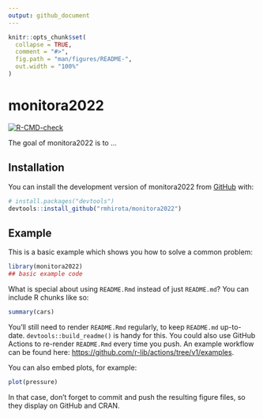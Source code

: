 ```yaml
---
output: github_document
---
```


<!-- README.md is generated from README.Rmd. Please edit that file -->

```r
knitr::opts_chunk$set(
  collapse = TRUE,
  comment = "#>",
  fig.path = "man/figures/README-",
  out.width = "100%"
)
```

# monitora2022

<!-- badges: start -->
[![R-CMD-check](https://github.com/rmhirota/monitora2022/actions/workflows/R-CMD-check.yaml/badge.svg)](https://github.com/rmhirota/monitora2022/actions/workflows/R-CMD-check.yaml)
<!-- badges: end -->

The goal of monitora2022 is to ...

## Installation

You can install the development version of monitora2022 from [GitHub](https://github.com/) with:

``` r
# install.packages("devtools")
devtools::install_github("rmhirota/monitora2022")
```

## Example

This is a basic example which shows you how to solve a common problem:

```r
library(monitora2022)
## basic example code
```

What is special about using `README.Rmd` instead of just `README.md`? You can include R chunks like so:

```r
summary(cars)
```

You'll still need to render `README.Rmd` regularly, to keep `README.md` up-to-date. `devtools::build_readme()` is handy for this. You could also use GitHub Actions to re-render `README.Rmd` every time you push. An example workflow can be found here: <https://github.com/r-lib/actions/tree/v1/examples>.

You can also embed plots, for example:

```r
plot(pressure)
```

In that case, don't forget to commit and push the resulting figure files, so they display on GitHub and CRAN.
